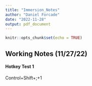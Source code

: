 ```yaml
---
title: "Immersion_Notes"
author: "Daniel Forcade"
date: "2022-11-28"
output: pdf_document
---
```


```r
knitr::opts_chunk$set(echo = TRUE)
```

## Working Notes (11/27/22)

#### Hotkey Test 1
Control+Shift+;+1
